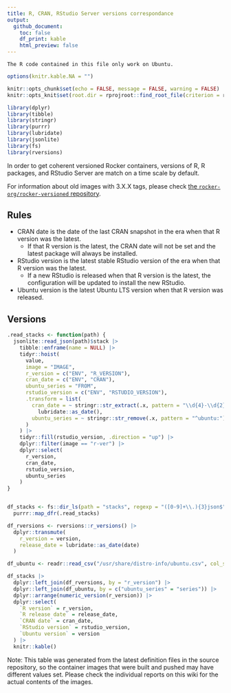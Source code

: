 ```yaml
---
title: R, CRAN, RStudio Server versions correspondance
output:
  github_document:
    toc: false
    df_print: kable
    html_preview: false
---
```


```comment
The R code contained in this file only work on Ubuntu.
```

```r
options(knitr.kable.NA = "")

knitr::opts_chunk$set(echo = FALSE, message = FALSE, warning = FALSE)
knitr::opts_knit$set(root.dir = rprojroot::find_root_file(criterion = rprojroot::is_git_root))

library(dplyr)
library(tibble)
library(stringr)
library(purrr)
library(lubridate)
library(jsonlite)
library(fs)
library(rversions)
```

In order to get coherent versioned Rocker containers, versions of R, R packages, and RStudio Server are match on a time scale by default.

For information about old images with 3.X.X tags, please check [the `rocker-org/rocker-versioned` repository](https://github.com/rocker-org/rocker-versioned/blob/master/VERSIONS.md).

## Rules

- CRAN date is the date of the last CRAN snapshot in the era when that R version was the latest.
  - If that R version is the latest, the CRAN date will not be set and the latest package will always be installed.
- RStudio version is the latest stable RStudio version of the era when that R version was the latest.
  - If a new RStudio is released when that R version is the latest, the configuration will be updated to install the new RStudio.
- Ubuntu version is the latest Ubuntu LTS version when that R version was released.

## Versions

```r
.read_stacks <- function(path) {
  jsonlite::read_json(path)$stack |>
    tibble::enframe(name = NULL) |>
    tidyr::hoist(
      value,
      image = "IMAGE",
      r_version = c("ENV", "R_VERSION"),
      cran_date = c("ENV", "CRAN"),
      ubuntu_series = "FROM",
      rstudio_version = c("ENV", "RSTUDIO_VERSION"),
      .transform = list(
        cran_date = ~ stringr::str_extract(.x, pattern = "\\d{4}-\\d{2}-\\d{2}$") |>
          lubridate::as_date(),
        ubuntu_series = ~ stringr::str_remove(.x, pattern = "^ubuntu:")
      )
    ) |>
    tidyr::fill(rstudio_version, .direction = "up") |>
    dplyr::filter(image == "r-ver") |>
    dplyr::select(
      r_version,
      cran_date,
      rstudio_version,
      ubuntu_series
    )
}


df_stacks <- fs::dir_ls(path = "stacks", regexp = "([0-9]+\\.){3}json$") |>
  purrr::map_dfr(.read_stacks)

df_rversions <- rversions::r_versions() |>
  dplyr::transmute(
    r_version = version,
    release_date = lubridate::as_date(date)
  )

df_ubuntu <- readr::read_csv("/usr/share/distro-info/ubuntu.csv", col_select = c("version", "series"))

df_stacks |>
  dplyr::left_join(df_rversions, by = "r_version") |>
  dplyr::left_join(df_ubuntu, by = c("ubuntu_series" = "series")) |>
  dplyr::arrange(numeric_version(r_version)) |>
  dplyr::select(
    `R version` = r_version,
    `R release date` = release_date,
    `CRAN date` = cran_date,
    `RStudio version` = rstudio_version,
    `Ubuntu version` = version
  ) |>
  knitr::kable()
```

Note: This table was generated from the latest definition files in the source repository, so the container images that were built and pushed may have different values set.
Please check the individual reports on this wiki for the actual contents of the images.
